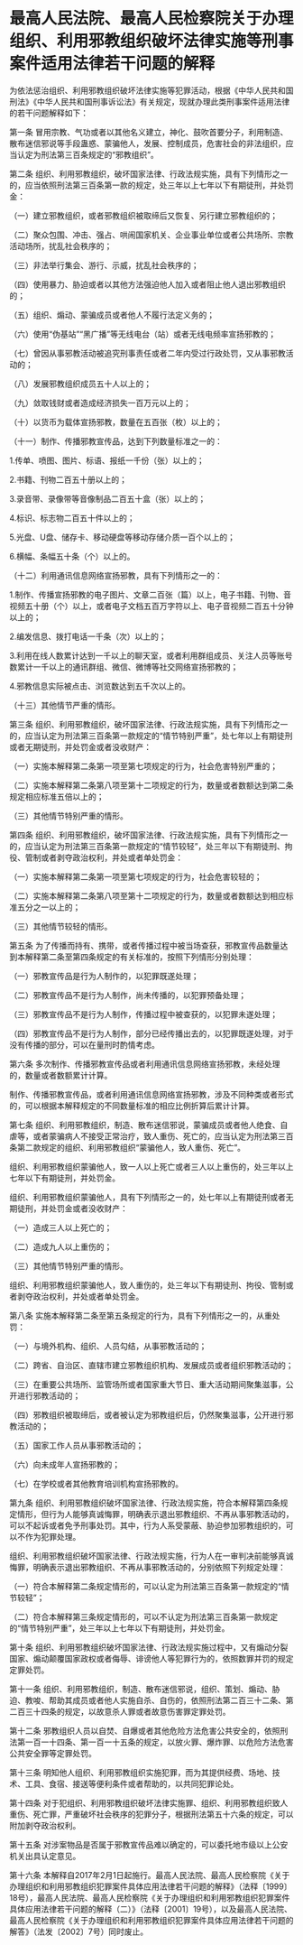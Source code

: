 # 最高人民法院、最高人民检察院关于办理组织、利用邪教组织破坏法律实施等刑事案件适用法律若干问题的解释

  

为依法惩治组织、利用邪教组织破坏法律实施等犯罪活动，根据《中华人民共和国刑法》《中华人民共和国刑事诉讼法》有关规定，现就办理此类刑事案件适用法律的若干问题解释如下：

第一条 冒用宗教、气功或者以其他名义建立，神化、鼓吹首要分子，利用制造、散布迷信邪说等手段蛊惑、蒙骗他人，发展、控制成员，危害社会的非法组织，应当认定为刑法第三百条规定的“邪教组织”。

第二条 组织、利用邪教组织，破坏国家法律、行政法规实施，具有下列情形之一的，应当依照刑法第三百条第一款的规定，处三年以上七年以下有期徒刑，并处罚金：

（一）建立邪教组织，或者邪教组织被取缔后又恢复、另行建立邪教组织的；

（二）聚众包围、冲击、强占、哄闹国家机关、企业事业单位或者公共场所、宗教活动场所，扰乱社会秩序的；

（三）非法举行集会、游行、示威，扰乱社会秩序的；

（四）使用暴力、胁迫或者以其他方法强迫他人加入或者阻止他人退出邪教组织的；

（五）组织、煽动、蒙骗成员或者他人不履行法定义务的；

（六）使用“伪基站”“黑广播”等无线电台（站）或者无线电频率宣扬邪教的；

（七）曾因从事邪教活动被追究刑事责任或者二年内受过行政处罚，又从事邪教活动的；

（八）发展邪教组织成员五十人以上的；

（九）敛取钱财或者造成经济损失一百万元以上的；

（十）以货币为载体宣扬邪教，数量在五百张（枚）以上的；

（十一）制作、传播邪教宣传品，达到下列数量标准之一的：

1.传单、喷图、图片、标语、报纸一千份（张）以上的；

2.书籍、刊物二百五十册以上的；

3.录音带、录像带等音像制品二百五十盒（张）以上的；

4.标识、标志物二百五十件以上的；

5.光盘、U盘、储存卡、移动硬盘等移动存储介质一百个以上的；

6.横幅、条幅五十条（个）以上的。

（十二）利用通讯信息网络宣扬邪教，具有下列情形之一的：

1.制作、传播宣扬邪教的电子图片、文章二百张（篇）以上，电子书籍、刊物、音视频五十册（个）以上，或者电子文档五百万字符以上、电子音视频二百五十分钟以上的；

2.编发信息、拨打电话一千条（次）以上的；

3.利用在线人数累计达到一千以上的聊天室，或者利用群组成员、关注人员等账号数累计一千以上的通讯群组、微信、微博等社交网络宣扬邪教的；

4.邪教信息实际被点击、浏览数达到五千次以上的。

（十三）其他情节严重的情形。

第三条 组织、利用邪教组织，破坏国家法律、行政法规实施，具有下列情形之一的，应当认定为刑法第三百条第一款规定的“情节特别严重”，处七年以上有期徒刑或者无期徒刑，并处罚金或者没收财产：

（一）实施本解释第二条第一项至第七项规定的行为，社会危害特别严重的；

（二）实施本解释第二条第八项至第十二项规定的行为，数量或者数额达到第二条规定相应标准五倍以上的；

（三）其他情节特别严重的情形。

第四条 组织、利用邪教组织，破坏国家法律、行政法规实施，具有下列情形之一的，应当认定为刑法第三百条第一款规定的“情节较轻”，处三年以下有期徒刑、拘役、管制或者剥夺政治权利，并处或者单处罚金：

（一）实施本解释第二条第一项至第七项规定的行为，社会危害较轻的；

（二）实施本解释第二条第八项至第十二项规定的行为，数量或者数额达到相应标准五分之一以上的；

（三）其他情节较轻的情形。

第五条 为了传播而持有、携带，或者传播过程中被当场查获，邪教宣传品数量达到本解释第二条至第四条规定的有关标准的，按照下列情形分别处理：

（一）邪教宣传品是行为人制作的，以犯罪既遂处理；

（二）邪教宣传品不是行为人制作，尚未传播的，以犯罪预备处理；

（三）邪教宣传品不是行为人制作，传播过程中被查获的，以犯罪未遂处理；

（四）邪教宣传品不是行为人制作，部分已经传播出去的，以犯罪既遂处理，对于没有传播的部分，可以在量刑时酌情考虑。

第六条 多次制作、传播邪教宣传品或者利用通讯信息网络宣扬邪教，未经处理的，数量或者数额累计计算。

制作、传播邪教宣传品，或者利用通讯信息网络宣扬邪教，涉及不同种类或者形式的，可以根据本解释规定的不同数量标准的相应比例折算后累计计算。

第七条 组织、利用邪教组织，制造、散布迷信邪说，蒙骗成员或者他人绝食、自虐等，或者蒙骗病人不接受正常治疗，致人重伤、死亡的，应当认定为刑法第三百条第二款规定的组织、利用邪教组织“蒙骗他人，致人重伤、死亡”。

组织、利用邪教组织蒙骗他人，致一人以上死亡或者三人以上重伤的，处三年以上七年以下有期徒刑，并处罚金。

组织、利用邪教组织蒙骗他人，具有下列情形之一的，处七年以上有期徒刑或者无期徒刑，并处罚金或者没收财产：

（一）造成三人以上死亡的；

（二）造成九人以上重伤的；

（三）其他情节特别严重的情形。

组织、利用邪教组织蒙骗他人，致人重伤的，处三年以下有期徒刑、拘役、管制或者剥夺政治权利，并处或者单处罚金。

第八条 实施本解释第二条至第五条规定的行为，具有下列情形之一的，从重处罚：

（一）与境外机构、组织、人员勾结，从事邪教活动的；

（二）跨省、自治区、直辖市建立邪教组织机构、发展成员或者组织邪教活动的；

（三）在重要公共场所、监管场所或者国家重大节日、重大活动期间聚集滋事，公开进行邪教活动的；

（四）邪教组织被取缔后，或者被认定为邪教组织后，仍然聚集滋事，公开进行邪教活动的；

（五）国家工作人员从事邪教活动的；

（六）向未成年人宣扬邪教的；

（七）在学校或者其他教育培训机构宣扬邪教的。

第九条 组织、利用邪教组织破坏国家法律、行政法规实施，符合本解释第四条规定情形，但行为人能够真诚悔罪，明确表示退出邪教组织、不再从事邪教活动的，可以不起诉或者免予刑事处罚。其中，行为人系受蒙蔽、胁迫参加邪教组织的，可以不作为犯罪处理。

组织、利用邪教组织破坏国家法律、行政法规实施，行为人在一审判决前能够真诚悔罪，明确表示退出邪教组织、不再从事邪教活动的，分别依照下列规定处理：

（一）符合本解释第二条规定情形的，可以认定为刑法第三百条第一款规定的“情节较轻”；

（二）符合本解释第三条规定情形的，可以不认定为刑法第三百条第一款规定的“情节特别严重”，处三年以上七年以下有期徒刑，并处罚金。

第十条 组织、利用邪教组织破坏国家法律、行政法规实施过程中，又有煽动分裂国家、煽动颠覆国家政权或者侮辱、诽谤他人等犯罪行为的，依照数罪并罚的规定定罪处罚。

第十一条 组织、利用邪教组织，制造、散布迷信邪说，组织、策划、煽动、胁迫、教唆、帮助其成员或者他人实施自杀、自伤的，依照刑法第二百三十二条、第二百三十四条的规定，以故意杀人罪或者故意伤害罪定罪处罚。

第十二条 邪教组织人员以自焚、自爆或者其他危险方法危害公共安全的，依照刑法第一百一十四条、第一百一十五条的规定，以放火罪、爆炸罪、以危险方法危害公共安全罪等定罪处罚。

第十三条 明知他人组织、利用邪教组织实施犯罪，而为其提供经费、场地、技术、工具、食宿、接送等便利条件或者帮助的，以共同犯罪论处。

第十四条 对于犯组织、利用邪教组织破坏法律实施罪、组织、利用邪教组织致人重伤、死亡罪，严重破坏社会秩序的犯罪分子，根据刑法第五十六条的规定，可以附加剥夺政治权利。

第十五条 对涉案物品是否属于邪教宣传品难以确定的，可以委托地市级以上公安机关出具认定意见。

第十六条 本解释自2017年2月1日起施行。最高人民法院、最高人民检察院《关于办理组织和利用邪教组织犯罪案件具体应用法律若干问题的解释》（法释〔1999〕18号），最高人民法院、最高人民检察院《关于办理组织和利用邪教组织犯罪案件具体应用法律若干问题的解释（二）》（法释〔2001〕19号），以及最高人民法院、最高人民检察院《关于办理组织和利用邪教组织犯罪案件具体应用法律若干问题的解答》（法发〔2002〕7号）同时废止。